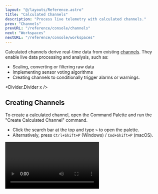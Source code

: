 ```yaml
---
layout: "@/layouts/Reference.astro"
title: "Calculated Channels"
description: "Process live telemetry with calculated channels."
prev: "Channels"
prevURL: "/reference/console/channels"
next: "Workspaces"
nextURL: "/reference/console/workspaces"
---
```



Calculated channels derive real-time data from existing
[channels](/reference/console/channels). They enable live data processing and analysis,
such as:

- Scaling, converting or filtering raw data
- Implementing sensor voting algorithms
- Creating channels to conditionally trigger alarms or warnings.

<Divider.Divider x />

## Creating Channels

To create a calculated channel, open the Command Palette and run the "Create Calculated
Channel" command.

- Click the search bar at the top and type `>` to open the palette.
- Alternatively, press `Ctrl+Shift+P` (Windows) / `Cmd+Shift+P` (macOS).

<Video client:only="react" id="console/calculated-channels/create" />

### Channel Parameters

When creating a calculated channel, you will be prompted to fill in the following
fields:

<Table>
  <thead>
    <tr>
      <th>Field</th>
      <th>Description</th>
    </tr>
  </thead>
  <tbody>
    <tr>
      <td>Name</td>
      <td>A name for the channel.</td>
    </tr>
    <tr>
      <td>Data Type</td>
      <td>The type of data the channel stores.</td>
    </tr>
    <tr>
      <td>Expression</td>
      {
        <td>
          The Lua expression that calculates the value to be written to the calculated
          channel. This expression must end with a <code>return</code> statement.
        </td>
      }
    </tr>
    <tr>
      <td>Requires</td>
      {
        <td>
          The existing Synnax channels used in the calculation. A calculated channel{" "}
          <b>must reference at least one existing channel</b> in its expression.
        </td>
      }
    </tr>
  </tbody>
</Table>

<Note.Note variant="warning">
  Calculated channels are [virtual](/reference/concepts/channels#virtual-channels),
  meaning data written to them **will not** be stored permanently.
</Note.Note>

<Divider.Divider x />

## Rules for Calculations

#### Use [Lua](https://www.lua.org/) for expressions

Calculated channels use Lua to define expressions. If you are unfamiliar with Lua, check
out our [short primer](#writing-expressions-in-lua) for an overview of its syntax and
features.

#### Use `return` to specify the final value

Your expression can include intermediate variables, but it must end with a `return`
statement.

**Example:** Scaling two channels before summing them:

```lua
local scaled1 = channels.channel1 * 10
local scaled2 = channels.channel2 * 10

return scaled1 + scaled2 -- The final value written to the calculated channel
```

#### Access channels using `get()` for special names

If a channel name contains hyphens or spaces, use the `get()` method instead of direct
property access:

```lua
return get("channel-1") + get("channel-2")
```

<Divider.Divider x />

## Editing Calculations

To edit a calculated channel, right-click it in the Channels Toolbar and select "Edit
Calculation" from the context menu:

<Video client:only="react" id="console/calculated-channels/edit" />

<Divider.Divider x />

## Writing Expressions in Lua

You can define calculations using any valid [Lua](https://www.lua.org/) expression.
Below is a **brief** primer on Lua syntax:

### Basic Syntax

#### Variables

```lua
local a = 1 -- declared with the local keyword
```

#### If Statements

```lua
if channels.temperature < 32 then
    return "freezing"
elseif channels.temperature < 70 then
    return "cool"
else
    return "warm"
end
```

#### Tables

Tables in Lua work like key-value dictionaries in Python and are created using `{}`:

```lua
local thresholds = {
    max = 100,
    min = 0
}
return channels.temperature > thresholds.max
```

Tables can also serve as arrays. Lua arrays start at 1, not 0.

```lua
local readings = { pressure1, pressure2, pressure3, pressure4 }

local count = #readings    -- Returns 4 (table length)
local first = readings[1]  -- Gets pressure1 value
local last = readings[4]   -- Gets pressure4 value
```

You can loop through a table in two common ways:

```lua
local readings = { pressure1, pressure2, pressure3, pressure4 }

-- Method 1: Using ipairs (recommended for arrays)
local sum = 0
for i, value in ipairs(readings) do
    sum = sum + value
end

-- Method 2: Using numeric indices
local sum = 0
for i = 1, #readings do
  sum = sum + readings[i]
end
```

#### Functions

Functions are created with the `function` keyword

```lua
function add(a, b)
    return a + b
end
```

### Supported Operators

<Table>
  <thead>
    <tr>
      <th>Operator Type</th>
      <th>Operators</th>
      <th>Description</th>
    </tr>
  </thead>
  <tbody>
    <tr>
      <td>Arithmetic</td>
      <td>`+`, `-`, `*`, `/`, `//`, `%`, `^`</td>
      {
        <td>
          Addition, subtraction, multiplication, float division, floor division, modulo,
          and exponentiation.
        </td>
      }
    </tr>
    <tr>
      <td>Relational</td>
      <td style="font-variant-ligatures: none;">`==`, `~=`, `<`, `>`, `<=`, `>=`</td>
      {
        <td>
          Equal to, not equal to, less than, greater than, less than or equal to, and
          greater than or equal to.
        </td>
      }
    </tr>
    <tr>
      <td>Logical</td>
      <td>`and`, `or`, `not`</td>
      <td>Logical AND, OR, and NOT</td>
    </tr>
    <tr>
      <td>Concatenation</td>
      <td>`..`</td>
      <td>String concatenation</td>
    </tr>
    <tr>
      <td>Bitwise</td>
      <td>`&`, `|`, `~`, `<<`, `>>`, `~`</td>
      {
        <td>
          Bitwise AND, OR, XOR, left shift, right shift, and unary bitwise NOT.
        </td>
      }
    </tr>
    <tr>
      <td>Length</td>
      <td>`#`</td>
      <td>Gets the length of a string or table</td>
    </tr>
  </tbody>
</Table>

You can also use Lua's built-in `math` library:

<Table>
  <thead>
    <tr>
      <th>Function Type</th>
      <th>Functions</th>
    </tr>
  </thead>
  <tbody>
    <tr>
      <td>Constants</td>
      <td>`math.pi`, `math.huge`, `math.maxinteger`, `math.mininteger`</td>
    </tr>
    <tr>
      <td>Basic Math</td>
      {
        <td>
          <code>math.abs()</code>, <code>math.ceil()</code>, <code>math.floor()</code>,
          <code>math.max()</code>, <code>math.min()</code>, <code>math.fmod()</code>,
          <code>math.modf()</code>
        </td>
      }
    </tr>
    <tr>
      <td>Power/Logarithmic</td>
      <td>`math.sqrt()`, `math.pow()`, `math.exp()`, `math.log()`, `math.log10()`</td>
    </tr>
    <tr>
      <td>Trigonometry</td>
      {
        <td>
          <code>math.sin()</code>, <code>math.cos()</code>, <code>math.tan()</code>,
          <code>math.asin()</code>, <code>math.acos()</code>, <code>math.atan()</code>,
          <code>math.atan2()</code>
        </td>
      }
    </tr>
    <tr>
      <td>Angle Conversion</td>
      <td>`math.deg()`, `math.rad()`</td>
    </tr>
    <tr>
      <td>Random</td>
      <td>`math.random()`, `math.randomseed()`</td>
    </tr>
  </tbody>
</Table>

<Table>
  <thead>
    <tr>
      <th>Structure</th>
      <th>Syntax</th>
      <th>Description</th>
    </tr>
  </thead>
  <tbody>
    <tr>
      <td>If Statement</td>
      <td>
        <p>
          <code>if...then...end</code>
        </p>
        <p>
          <code>if...then...else...end</code>
        </p>
        <p>
          <code>if...then...elseif...then...else...end</code>
        </p>
      </td>
      <td>Conditional execution with optional else and elseif branches</td>
    </tr>
    <tr>
      <td>Numeric For</td>
      <td>`for i=start,end,step do...end`</td>
      <td>Loops from start to end, optional step (defaults to 1)</td>
    </tr>
    <tr>
      <td>Generic For</td>
      <td>`for k,v in pairs(table) do...end`</td>
      <td>Iterates over table elements using `pairs()` or `ipairs()`</td>
    </tr>
    <tr>
      <td>While</td>
      <td>`while condition do...end`</td>
      <td>Loops while `condition` is true</td>
    </tr>
    <tr>
      <td>Repeat</td>
      <td>`repeat...until condition`</td>
      <td>Runs at least once, then repeats until `condition` is met</td>
    </tr>
    <tr>
      <td>Break</td>
      <td>`break`</td>
      <td>Exit the innermost loop</td>
    </tr>
  </tbody>
</Table>

<Divider.Divider x />

## Example: Scaling and Finding the Maximum

The following Lua script scales four channels and returns the highest value:

```lua
-- Function to apply linear scaling
function linearScale(value, offset, slope)
    if value == nil then
        return nil
    end
    return (value * slope) + offset
end

-- Function to find the maximum value in a table
function findMax(t)
    local max_val
    for _, value in ipairs(t) do  -- Use ipairs for array-like tables
        if max_val == nil or value > max_val then
            max_val = value
        end
    end
    return max_val
end

-- Fuel pressure channels
local channels = {fuel_pt_1, fuel_pt_2, fuel_pt_3, fuel_pt_4}

-- Corresponding scale parameters (slope and offset)
local scale_params = {
    {slope = 2.0, offset = 10},
    {slope = 1.5, offset = -5},
    {slope = 3.0, offset = 0},
    {slope = 0.5, offset = 15}
}

-- Apply scaling to each channel
local scaled_values = {}
for i, value in ipairs(channels) do
    local params = scale_params[i]
    scaled_values[i] = linearScale(value, params.offset, params.slope)
end

return findMax(scaled_channels)
```
